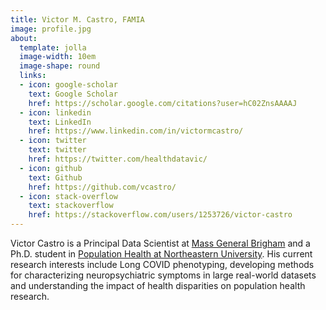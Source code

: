 ```yaml
---
title: Victor M. Castro, FAMIA
image: profile.jpg
about:
  template: jolla
  image-width: 10em
  image-shape: round
  links:
  - icon: google-scholar
    text: Google Scholar
    href: https://scholar.google.com/citations?user=hC02ZnsAAAAJ
  - icon: linkedin
    text: LinkedIn
    href: https://www.linkedin.com/in/victormcastro/
  - icon: twitter
    text: twitter
    href: https://twitter.com/healthdatavic/
  - icon: github
    text: Github
    href: https://github.com/vcastro/
  - icon: stack-overflow
    text: stackoverflow
    href: https://stackoverflow.com/users/1253726/victor-castro
---
```


Victor Castro is a Principal Data Scientist at <a href="https://massgeneralbrigham.org">Mass General Brigham</a> and a Ph.D. student in <a href="#">Population Health at Northeastern University</a>. His current research interests include Long COVID phenotyping, developing methods for characterizing neuropsychiatric symptoms in large real-world datasets and understanding the impact of health disparities on population health research.
